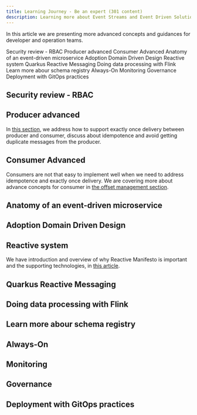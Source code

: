 ```yaml
---
title: Learning Journey - Be an expert (301 content)
description: Learning more about Event Streams and Event Driven Solution
---
```


In this article we are presenting more advanced concepts and guidances for developer
and operation teams.

<AnchorLinks>
  <AnchorLink>Security review - RBAC</AnchorLink>
  <AnchorLink>Producer advanced</AnchorLink>
  <AnchorLink>Consumer Advanced</AnchorLink>
  <AnchorLink>Anatomy of an event-driven microservice</AnchorLink>
  <AnchorLink>Adoption Domain Driven Design</AnchorLink>
  <AnchorLink>Reactive system</AnchorLink>
  <AnchorLink>Quarkus Reactive Messaging</AnchorLink>
  <AnchorLink>Doing data processing with Flink</AnchorLink>
  <AnchorLink>Learn more abour schema registry</AnchorLink>
  <AnchorLink>Always-On</AnchorLink>
  <AnchorLink>Monitoring</AnchorLink>
  <AnchorLink>Governance</AnchorLink>
  <AnchorLink>Deployment with GitOps practices</AnchorLink>
</AnchorLinks>

## Security review - RBAC
## Producer advanced

In [this section](/technology/kafka-producers/#advanced-producer-discussion), we address how to support exactly once delivery
between producer and consumer, discuss about idempotence and avoid getting duplicate messages from the producer. 

## Consumer Advanced 

Consumers are not that easy to implement well when we need to address idempotence and exactly once delivery. 
We are covering more about advance concepts for consumer in [the offset management section](/technology/kafka-consumers/#offset-management). 

## Anatomy of an event-driven microservice

## Adoption Domain Driven Design

## Reactive system

We have introduction and overview of why Reactive Manifesto is important and the supporting technologies, in [this article](/advantages/reactive/).

## Quarkus Reactive Messaging
## Doing data processing with Flink 
## Learn more abour schema registry
## Always-On
## Monitoring
## Governance 

## Deployment with GitOps practices
